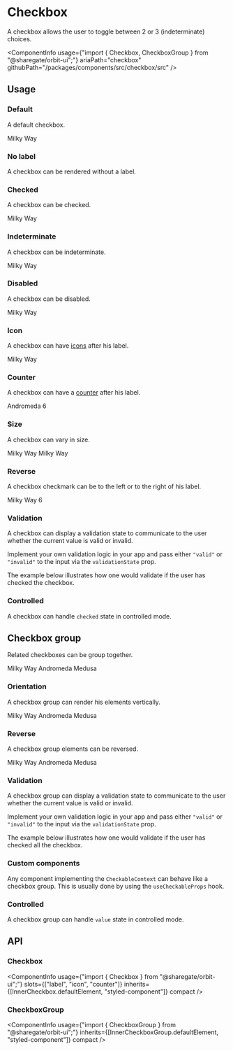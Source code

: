 
<Meta
    title="Components/Checkbox"
    id="checkbox"
/>

# Checkbox

<Tagline>A checkbox allows the user to toggle between 2 or 3 (indeterminate) choices.</Tagline>

<ComponentInfo
    usage={"import { Checkbox, CheckboxGroup } from \"@sharegate/orbit-ui\";"}
    ariaPath="checkbox"
    githubPath="/packages/components/src/checkbox/src"
/>

## Usage

### Default

A default checkbox.

<Preview>
    <Story name="default">
        <Checkbox>Milky Way</Checkbox>
    </Story>
</Preview>

### No label

A checkbox can be rendered without a label.

<Preview>
    <Story name="no label">
        <Checkbox aria-label="Milky Way" />
    </Story>
</Preview>

### Checked

A checkbox can be checked.

<Preview>
    <Story name="checked">
        <Checkbox defaultChecked>Milky Way</Checkbox>
    </Story>
</Preview>

### Indeterminate

A checkbox can be indeterminate.

<Preview>
    <Story name="indeterminate">
        <Checkbox defaultIndeterminate>Milky Way</Checkbox>
    </Story>
</Preview>

### Disabled

A checkbox can be disabled.

<Preview>
    <Story name="disabled">
        <Checkbox disabled>Milky Way</Checkbox>
    </Story>
</Preview>

### Icon

A checkbox can have [icons](?path=/docs/icon-gallery--page) after his label.

<Preview>
    <Story name="icon">
        <Checkbox>
            <Text>Milky Way</Text>
            <InfoCircleMajorIcon />
        </Checkbox>
    </Story>
</Preview>

### Counter

A checkbox can have a [counter](?path=/docs/counter--default-story) after his label.

<Preview>
    <Story name="counter">
        <Checkbox>
            <Text>Andromeda</Text>
            <Counter>6</Counter>
        </Checkbox>
    </Story>
</Preview>

### Size

A checkbox can vary in size.

<Preview>
    <Story name="size">
        <Inline alignY="center">
            <Checkbox size="sm">Milky Way</Checkbox>
            <Checkbox>Milky Way</Checkbox>
        </Inline>
    </Story>
</Preview>

### Reverse

A checkbox checkmark can be to the left or to the right of his label.

<Preview>
    <Story name="reverse">
        <Checkbox reverse>
            <Text>Milky Way</Text>
            <InfoCircleMajorIcon />
            <Counter variant="divider">6</Counter>
        </Checkbox>
    </Story>
</Preview>

### Validation

A checkbox can display a validation state to communicate to the user whether the current value is valid or invalid.

Implement your own validation logic in your app and pass either `"valid"` or `"invalid"` to the input via the `validationState` prop.

The example below illustrates how one would validate if the user has checked the checkbox.

<Preview filePath="/checkbox/docs/CheckedValidation" />

### Controlled

A checkbox can handle `checked` state in controlled mode.

<Preview filePath="/checkbox/docs/ControlledCheckbox" />

## Checkbox group

Related checkboxes can be group together.

<Preview>
    <Story name="checkbox group">
        <CheckboxGroup>
            <Checkbox value="milky-way">Milky Way</Checkbox>
            <Checkbox value="andromeda">Andromeda</Checkbox>
            <Checkbox value="medusa">Medusa</Checkbox>
        </CheckboxGroup>
    </Story>
</Preview>

### Orientation

A checkbox group can render his elements vertically.

<Preview>
    <Story name="checkbox group orientation">
        <CheckboxGroup orientation="vertical">
            <Checkbox value="milky-way" >Milky Way</Checkbox>
            <Checkbox value="andromeda">Andromeda</Checkbox>
            <Checkbox value="medusa">Medusa</Checkbox>
        </CheckboxGroup>
    </Story>
</Preview>

### Reverse

A checkbox group elements can be reversed.

<Preview>
    <Story name="checkbox group reverse">
        <CheckboxGroup reverse>
            <Checkbox value="milky-way" >Milky Way</Checkbox>
            <Checkbox value="andromeda">Andromeda</Checkbox>
            <Checkbox value="medusa">Medusa</Checkbox>
        </CheckboxGroup>
    </Story>
</Preview>

### Validation

A checkbox group can display a validation state to communicate to the user whether the current value is valid or invalid.

Implement your own validation logic in your app and pass either `"valid"` or `"invalid"` to the input via the `validationState` prop.

The example below illustrates how one would validate if the user has checked all the checkbox.

<Preview filePath="/checkbox/docs/AllCheckedValidation" />

### Custom components

Any component implementing the `CheckableContext` can behave like a checkbox group. This is usually done by using the `useCheckableProps` hook.

<Preview filePath="/checkbox/docs/CustomGroup" />

### Controlled

A checkbox group can handle `value` state in controlled mode.

<Preview filePath="/checkbox/docs/ControlledCheckboxGroup" />

## API

### Checkbox

<ComponentInfo
    usage={"import { Checkbox } from \"@sharegate/orbit-ui\";"}
    slots={["label", "icon", "counter"]}
    inherits={[InnerCheckbox.defaultElement, "styled-component"]}
    compact
/>

<ArgsTable of={InnerCheckbox} sort="alpha" />

### CheckboxGroup

<ComponentInfo
    usage={"import { CheckboxGroup } from \"@sharegate/orbit-ui\";"}
    inherits={[InnerCheckboxGroup.defaultElement, "styled-component"]}
    compact
/>

<ArgsTable of={InnerCheckboxGroup} sort="alpha" />
